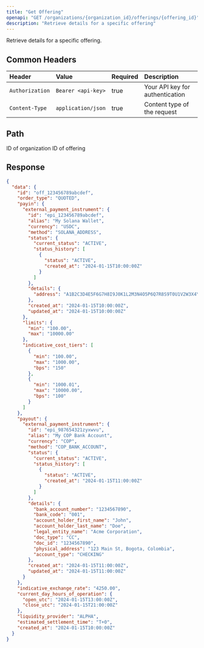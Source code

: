 ```yaml
---
title: "Get Offering"
openapi: "GET /organizations/{organization_id}/offerings/{offering_id}"
description: "Retrieve details for a specific offering"
---
```


Retrieve details for a specific offering.

## Common Headers

| Header          | Value              | Required | Description                     |
| :-------------- | :----------------- | :------- | :------------------------------ |
| `Authorization` | `Bearer <api-key>` | true     | Your API key for authentication |
| `Content-Type`  | `application/json` | true     | Content type of the request     |

## Path

<ParamField path="organization_id" type="string" required>
  ID of organization
</ParamField>

<ParamField path="offering_id" type="string" required>
  ID of offering
</ParamField>

## Response

<ResponseExample>

```json Response
{
  "data": {
    "id": "off_123456789abcdef",
    "order_type": "QUOTED",
    "payin": {
      "external_payment_instrument": {
        "id": "epi_123456789abcdef",
        "alias": "My Solana Wallet",
        "currency": "USDC",
        "method": "SOLANA_ADDRESS",
        "status": {
          "current_status": "ACTIVE",
          "status_history": [
            {
              "status": "ACTIVE",
              "created_at": "2024-01-15T10:00:00Z"
            }
          ]
        },
        "details": {
          "address": "A1B2C3D4E5F6G7H8I9J0K1L2M3N4O5P6Q7R8S9T0U1V2W3X4Y5Z6"
        },
        "created_at": "2024-01-15T10:00:00Z",
        "updated_at": "2024-01-15T10:00:00Z"
      },
      "limits": {
        "min": "100.00",
        "max": "10000.00"
      },
      "indicative_cost_tiers": [
        {
          "min": "100.00",
          "max": "1000.00",
          "bps": "150"
        },
        {
          "min": "1000.01",
          "max": "10000.00",
          "bps": "100"
        }
      ]
    },
    "payout": {
      "external_payment_instrument": {
        "id": "epi_987654321zyxwvu",
        "alias": "My COP Bank Account",
        "currency": "COP",
        "method": "COP_BANK_ACCOUNT",
        "status": {
          "current_status": "ACTIVE",
          "status_history": [
            {
              "status": "ACTIVE",
              "created_at": "2024-01-15T11:00:00Z"
            }
          ]
        },
        "details": {
          "bank_account_number": "1234567890",
          "bank_code": "001",
          "account_holder_first_name": "John",
          "account_holder_last_name": "Doe",
          "legal_entity_name": "Acme Corporation",
          "doc_type": "CC",
          "doc_id": "1234567890",
          "physical_address": "123 Main St, Bogota, Colombia",
          "account_type": "CHECKING"
        },
        "created_at": "2024-01-15T11:00:00Z",
        "updated_at": "2024-01-15T11:00:00Z"
      }
    },
    "indicative_exchange_rate": "4250.00",
    "current_day_hours_of_operation": {
      "open_utc": "2024-01-15T13:00:00Z",
      "close_utc": "2024-01-15T21:00:00Z"
    },
    "liquidity_provider": "ALPHA",
    "estimated_settlement_time": "T+0",
    "created_at": "2024-01-15T10:00:00Z"
  }
}
```

</ResponseExample>

